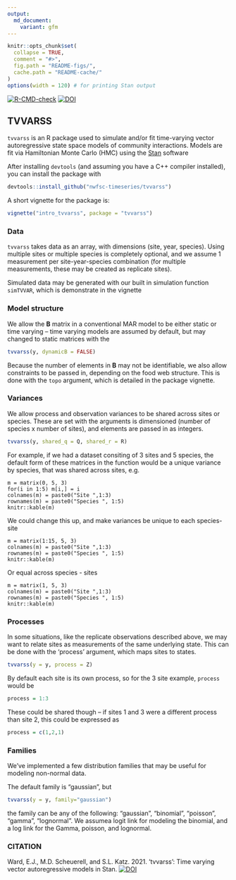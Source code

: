 ```yaml
---
output:
  md_document:
    variant: gfm
---
```


<!-- README.md is generated from README.Rmd. Please edit that file -->

```r
knitr::opts_chunk$set(
  collapse = TRUE,
  comment = "#>",
  fig.path = "README-figs/",
  cache.path = "README-cache/"
)
options(width = 120) # for printing Stan output
```

<!-- badges: start -->
[![R-CMD-check](https://github.com/eric-ward/TVVARSS/workflows/R-CMD-check/badge.svg)](https://github.com/eric-ward/TVVARSS/actions)
[![DOI](https://zenodo.org/badge/47343421.svg)](https://zenodo.org/badge/latestdoi/47343421)
<!-- badges: end -->
  
## TVVARSS
`tvvarss` is an R package used to simulate and/or fit time-varying vector autoregressive state space models of community interactions. Models are fit via Hamiltonian Monte Carlo (HMC) using the [Stan](http://mc-stan.org/) software

After installing `devtools` (and assuming you have a C++ compiler installed), you can install the package with

```r
devtools::install_github("nwfsc-timeseries/tvvarss")
```

A short vignette for the package is:

```r
vignette("intro_tvvarss", package = "tvvarss")
```

### Data {#data}

`tvvarss` takes data as an array, with dimensions (site, year, species). Using multiple sites or multiple species is completely optional, and we assume 1 measurement per site-year-species combination (for multiple measurements, these may be created as replicate sites).

Simulated data may be generated with our built in simulation function `simTVVAR`, which is demonstrate in the vignette

### Model structure {#models}

We allow the $\textbf{B}$ matrix in a conventional MAR model to be either static or time varying -- time varying models are assumed by default, but may changed to static matrices with the 

```r
tvvarss(y, dynamicB = FALSE)
```

Because the number of elements in $\textbf{B}$ may not be identifiable, we also allow constraints to be passed in, depending on the food web structure. This is done with the `topo` argument, which is detailed in the package vignette.

### Variances {#variances}

We allow process and observation variances to be shared across sites or species. These are set with the arguments is dimensioned (number of species x number of sites), and elements are passed in as integers.

```r
tvvarss(y, shared_q = Q, shared_r = R)
```

For example, if we had a dataset consiting of 3 sites and 5 species, the default form of these matrices in the function would be a unique variance by species, that was shared across sites, e.g.

```{echo=FALSE}
m = matrix(0, 5, 3)
for(i in 1:5) m[i,] = i
colnames(m) = paste0("Site ",1:3)
rownames(m) = paste0("Species ", 1:5)
knitr::kable(m)
```

We could change this up, and make variances be unique to each species-site

```{echo=FALSE}
m = matrix(1:15, 5, 3)
colnames(m) = paste0("Site ",1:3)
rownames(m) = paste0("Species ", 1:5)
knitr::kable(m)
```

Or equal across species - sites

```{echo=FALSE}
m = matrix(1, 5, 3)
colnames(m) = paste0("Site ",1:3)
rownames(m) = paste0("Species ", 1:5)
knitr::kable(m)
```

### Processes {#processes}

In some situations, like the replicate observations described above, we may want
to relate sites as measurements of the same underlying state. This can be done
with the 'process' argument, which maps sites to states.

```r
tvvarss(y = y, process = Z)
```

By default each site is its own process, so for the 3 site example, `process` 
would be 

```r
process = 1:3
```

These could be shared though -- if sites 1 and 3 were a different process than
site 2, this could be expressed as 

```r
process = c(1,2,1)
```

### Families {#families}

We've implemented a few distribution families that may be useful for modeling 
non-normal data. 

The default family is "gaussian", but   
```r
tvvarss(y = y, family="gaussian")
```

the family can be any of the following: "gaussian", "binomial", "poisson", 
"gamma", "lognormal". We assumea logit link for modeling the binomial, and a log
link for the Gamma, poisson, and lognormal. 

### CITATION {#cite}

Ward, E.J., M.D. Scheuerell, and S.L. Katz. 2021. 'tvvarss': Time varying vector autoregressive models in Stan.  [![DOI](https://zenodo.org/badge/47343421.svg)](https://zenodo.org/badge/latestdoi/47343421)
